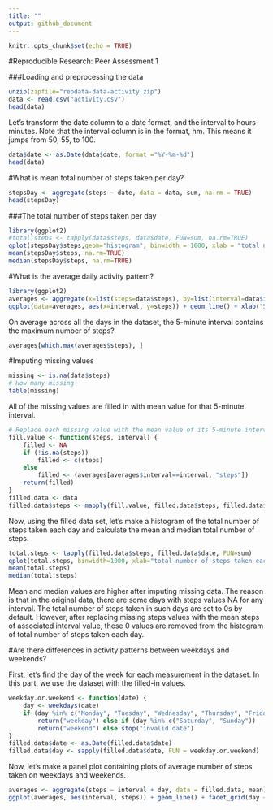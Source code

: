 ```yaml
---
title: ""
output: github_document
---
```


```r
knitr::opts_chunk$set(echo = TRUE)
```

#Reproducible Research: Peer Assessment 1


###Loading and preprocessing the data

```r
unzip(zipfile="repdata-data-activity.zip")
data <- read.csv("activity.csv")
head(data)
```
Let's transform the date column to a date format, and the interval to hours-minutes. Note that the interval column is in the format, hm. This means it jumps from 50, 55, to 100.

```r
data$date <- as.Date(data$date, format ="%Y-%m-%d")
head(data)
```


#What is mean total number of steps taken per day?
```r
stepsDay <- aggregate(steps ~ date, data = data, sum, na.rm = TRUE)
head(stepsDay)
```

###The total number of steps taken per day
```r
library(ggplot2)
#total.steps <- tapply(data$steps, data$date, FUN=sum, na.rm=TRUE)
qplot(stepsDay$steps,geom="histogram", binwidth = 1000, xlab = "total number of steps taken each day")
mean(stepsDay$steps, na.rm=TRUE)
median(stepsDay$steps, na.rm=TRUE)
```


#What is the average daily activity pattern?
```r
library(ggplot2)
averages <- aggregate(x=list(steps=data$steps), by=list(interval=data$interval),FUN=mean, na.rm=TRUE) 
ggplot(data=averages, aes(x=interval, y=steps)) + geom_line() + xlab("5-minute interval") + ylab("average number of steps taken")
```

On average across all the days in the dataset, the 5-minute interval contains the maximum number of steps?

```r
averages[which.max(averages$steps), ]
```

#Imputing missing values

```r
missing <- is.na(data$steps)
# How many missing
table(missing)
```
All of the missing values are filled in with mean value for that 5-minute interval.


```r
# Replace each missing value with the mean value of its 5-minute interval
fill.value <- function(steps, interval) {
    filled <- NA
    if (!is.na(steps))
        filled <- c(steps)
    else
        filled <- (averages[averages$interval==interval, "steps"])
    return(filled)
}
filled.data <- data
filled.data$steps <- mapply(fill.value, filled.data$steps, filled.data$interval)
```

Now, using the filled data set, let's make a histogram of the total number of steps taken each day and calculate the mean and median total number of steps.

```r
total.steps <- tapply(filled.data$steps, filled.data$date, FUN=sum)
qplot(total.steps, binwidth=1000, xlab="total number of steps taken each day")
mean(total.steps)
median(total.steps)
```

Mean and median values are higher after imputing missing data. The reason is that in the original data, there are some days with steps values NA for any interval. The total number of steps taken in such days are set to 0s by default. However, after replacing missing steps values with the mean steps of associated interval value, these 0 values are removed from the histogram of total number of steps taken each day.

#Are there differences in activity patterns between weekdays and weekends?

First, let's find the day of the week for each measurement in the dataset. In this part, we use the dataset with the filled-in values.

```r
weekday.or.weekend <- function(date) {
    day <- weekdays(date)
    if (day %in% c("Monday", "Tuesday", "Wednesday", "Thursday", "Friday")) 
        return("weekday") else if (day %in% c("Saturday", "Sunday")) 
        return("weekend") else stop("invalid date")
}
filled.data$date <- as.Date(filled.data$date)
filled.data$day <- sapply(filled.data$date, FUN = weekday.or.weekend)
```
Now, let's make a panel plot containing plots of average number of steps taken on weekdays and weekends.


```r
averages <- aggregate(steps ~ interval + day, data = filled.data, mean)
ggplot(averages, aes(interval, steps)) + geom_line() + facet_grid(day ~ .) + xlab("5-minute interval") + ylab("Number of steps")
```

